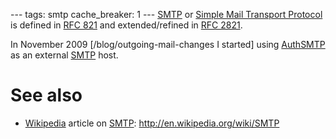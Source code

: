 ---
tags: smtp
cache_breaker: 1
---
[[SMTP]] or [[Simple Mail Transport Protocol]] is defined in [[RFC 821]] and extended/refined in [[RFC 2821]].

In November 2009 [/blog/outgoing-mail-changes I started] using [[AuthSMTP]] as an external [[SMTP]] host.

= See also =

* [[Wikipedia]] article on [[SMTP]]: http://en.wikipedia.org/wiki/SMTP
